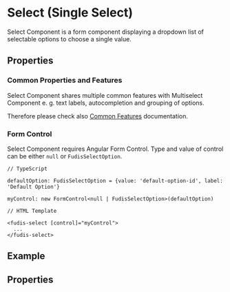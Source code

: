 
<Meta title="Components/Form/Select/Select" />

# Select (Single Select)

Select Component is a form component displaying a dropdown list of selectable options to choose a single value.

## Properties

### Common Properties and Features

Select Component shares multiple common features with Multiselect Component e. g. text labels, autocompletion and grouping of options.

Therefore please check also [Common Features](/docs/components-form-select-common-features--documentation) documentation.

### Form Control

Select Component requires Angular Form Control. Type and value of control can be either `null` or `FudisSelectOption`.

```
// TypeScript

defaultOption: FudisSelectOption = {value: 'default-option-id', label: 'Default Option'}

myControl: new FormControl<null | FudisSelectOption>(defaultOption)

// HTML Template

<fudis-select [control]="myControl">
  ...
</fudis-select>

```

## Example

<Canvas of={Stories.Example}></Canvas>

## Properties

<ArgTypes of={SelectComponent} exclude={selectArgsTableExclude} />
